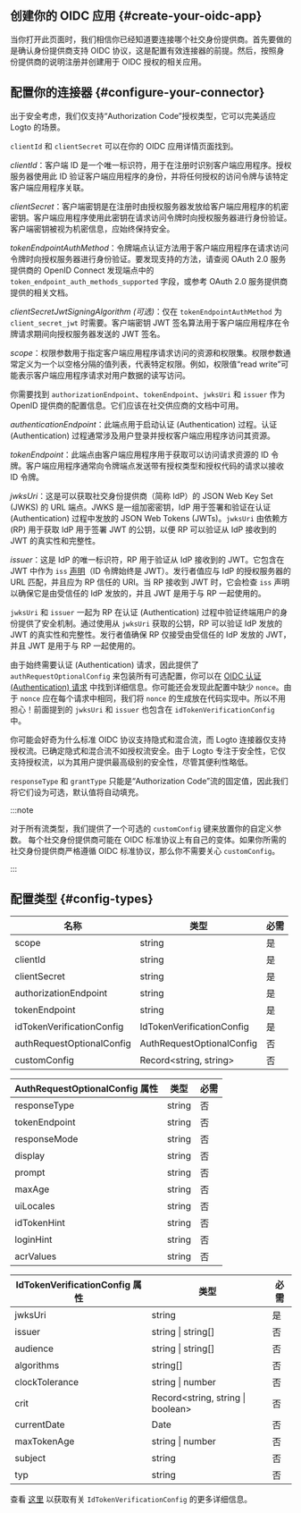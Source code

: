 ## 创建你的 OIDC 应用 \{#create-your-oidc-app}

当你打开此页面时，我们相信你已经知道要连接哪个社交身份提供商。首先要做的是确认身份提供商支持 OIDC 协议，这是配置有效连接器的前提。然后，按照身份提供商的说明注册并创建用于 OIDC 授权的相关应用。

## 配置你的连接器 \{#configure-your-connector}

出于安全考虑，我们仅支持“Authorization Code”授权类型，它可以完美适应 Logto 的场景。

`clientId` 和 `clientSecret` 可以在你的 OIDC 应用详情页面找到。

_clientId_：客户端 ID 是一个唯一标识符，用于在注册时识别客户端应用程序。授权服务器使用此 ID 验证客户端应用程序的身份，并将任何授权的访问令牌与该特定客户端应用程序关联。

_clientSecret_：客户端密钥是在注册时由授权服务器发放给客户端应用程序的机密密钥。客户端应用程序使用此密钥在请求访问令牌时向授权服务器进行身份验证。客户端密钥被视为机密信息，应始终保持安全。

_tokenEndpointAuthMethod_：令牌端点认证方法用于客户端应用程序在请求访问令牌时向授权服务器进行身份验证。要发现支持的方法，请查阅 OAuth 2.0 服务提供商的 OpenID Connect 发现端点中的 `token_endpoint_auth_methods_supported` 字段，或参考 OAuth 2.0 服务提供商提供的相关文档。

_clientSecretJwtSigningAlgorithm (可选)_：仅在 `tokenEndpointAuthMethod` 为 `client_secret_jwt` 时需要。客户端密钥 JWT 签名算法用于客户端应用程序在令牌请求期间向授权服务器发送的 JWT 签名。

_scope_：权限参数用于指定客户端应用程序请求访问的资源和权限集。权限参数通常定义为一个以空格分隔的值列表，代表特定权限。例如，权限值“read write”可能表示客户端应用程序请求对用户数据的读写访问。

你需要找到 `authorizationEndpoint`、`tokenEndpoint`、`jwksUri` 和 `issuer` 作为 OpenID 提供商的配置信息。它们应该在社交供应商的文档中可用。

_authenticationEndpoint_：此端点用于启动认证 (Authentication) 过程。认证 (Authentication) 过程通常涉及用户登录并授权客户端应用程序访问其资源。

_tokenEndpoint_：此端点由客户端应用程序用于获取可以访问请求资源的 ID 令牌。客户端应用程序通常向令牌端点发送带有授权类型和授权代码的请求以接收 ID 令牌。

_jwksUri_：这是可以获取社交身份提供商（简称 IdP）的 JSON Web Key Set (JWKS) 的 URL 端点。JWKS 是一组加密密钥，IdP 用于签署和验证在认证 (Authentication) 过程中发放的 JSON Web Tokens (JWTs)。`jwksUri` 由依赖方 (RP) 用于获取 IdP 用于签署 JWT 的公钥，以便 RP 可以验证从 IdP 接收到的 JWT 的真实性和完整性。

_issuer_：这是 IdP 的唯一标识符，RP 用于验证从 IdP 接收到的 JWT。它包含在 JWT 中作为 `iss` [声明](https://www.rfc-editor.org/rfc/rfc7519#section-4)（ID 令牌始终是 JWT）。发行者值应与 IdP 的授权服务器的 URL 匹配，并且应为 RP 信任的 URI。当 RP 接收到 JWT 时，它会检查 `iss` 声明以确保它是由受信任的 IdP 发放的，并且 JWT 是用于与 RP 一起使用的。

`jwksUri` 和 `issuer` 一起为 RP 在认证 (Authentication) 过程中验证终端用户的身份提供了安全机制。通过使用从 `jwksUri` 获取的公钥，RP 可以验证 IdP 发放的 JWT 的真实性和完整性。发行者值确保 RP 仅接受由受信任的 IdP 发放的 JWT，并且 JWT 是用于与 RP 一起使用的。

由于始终需要认证 (Authentication) 请求，因此提供了 `authRequestOptionalConfig` 来包装所有可选配置，你可以在 [OIDC 认证 (Authentication) 请求](https://openid.net/specs/openid-connect-core-1_0.html#AuthRequest) 中找到详细信息。你可能还会发现此配置中缺少 `nonce`。由于 `nonce` 应在每个请求中相同，我们将 `nonce` 的生成放在代码实现中。所以不用担心！前面提到的 `jwksUri` 和 `issuer` 也包含在 `idTokenVerificationConfig` 中。

你可能会好奇为什么标准 OIDC 协议支持隐式和混合流，而 Logto 连接器仅支持授权流。已确定隐式和混合流不如授权流安全。由于 Logto 专注于安全性，它仅支持授权流，以为其用户提供最高级别的安全性，尽管其便利性略低。

`responseType` 和 `grantType` 只能是“Authorization Code”流的固定值，因此我们将它们设为可选，默认值将自动填充。

:::note

对于所有流类型，我们提供了一个可选的 `customConfig` 键来放置你的自定义参数。
每个社交身份提供商可能在 OIDC 标准协议上有自己的变体。如果你所需的社交身份提供商严格遵循 OIDC 标准协议，那么你不需要关心 `customConfig`。

:::

## 配置类型 \{#config-types}

| 名称                      | 类型                      | 必需 |
| ------------------------- | ------------------------- | ---- |
| scope                     | string                    | 是   |
| clientId                  | string                    | 是   |
| clientSecret              | string                    | 是   |
| authorizationEndpoint     | string                    | 是   |
| tokenEndpoint             | string                    | 是   |
| idTokenVerificationConfig | IdTokenVerificationConfig | 是   |
| authRequestOptionalConfig | AuthRequestOptionalConfig | 否   |
| customConfig              | Record\<string, string>   | 否   |

| AuthRequestOptionalConfig 属性 | 类型   | 必需 |
| ------------------------------ | ------ | ---- |
| responseType                   | string | 否   |
| tokenEndpoint                  | string | 否   |
| responseMode                   | string | 否   |
| display                        | string | 否   |
| prompt                         | string | 否   |
| maxAge                         | string | 否   |
| uiLocales                      | string | 否   |
| idTokenHint                    | string | 否   |
| loginHint                      | string | 否   |
| acrValues                      | string | 否   |

| IdTokenVerificationConfig 属性 | 类型                               | 必需 |
| ------------------------------ | ---------------------------------- | ---- |
| jwksUri                        | string                             | 是   |
| issuer                         | string \| string[]                 | 否   |
| audience                       | string \| string[]                 | 否   |
| algorithms                     | string[]                           | 否   |
| clockTolerance                 | string \| number                   | 否   |
| crit                           | Record\<string, string \| boolean> | 否   |
| currentDate                    | Date                               | 否   |
| maxTokenAge                    | string \| number                   | 否   |
| subject                        | string                             | 否   |
| typ                            | string                             | 否   |

查看 [这里](https://github.com/panva/jose/blob/main/docs/jwt/verify/interfaces/JWTVerifyOptions.md) 以获取有关 `IdTokenVerificationConfig` 的更多详细信息。
